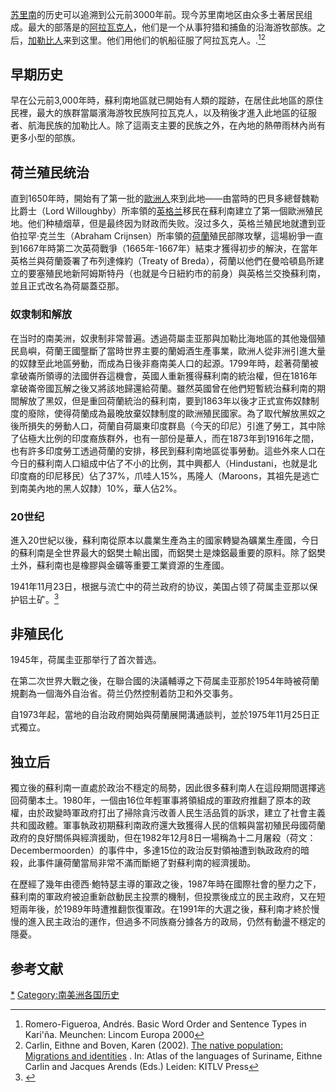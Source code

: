 {{refimprove|time=2015-06-14T03:06:25+00:00}}
[[苏里南|苏里南]]的历史可以追溯到公元前3000年前。现今苏里南地区由众多土著居民组成。最大的部落是的[[阿拉瓦克人|阿拉瓦克人]]，他们是一个从事狩猎和捕鱼的沿海游牧部族。之后，[[加勒比人|加勒比人]]来到这里。他们用他们的帆船征服了阿拉瓦克人。.<ref>Romero-Figueroa, Andrés. Basic Word Order and Sentence Types in Kari'ña. Meunchen: Lincom Europa 2000</ref><ref>Carlin, Eithne and Boven, Karen (2002). [http://www.eithnecarlin.nl/publications/native-population-migrations-and-identities The native population: Migrations and identities] {{Wayback|url=http://www.eithnecarlin.nl/publications/native-population-migrations-and-identities |date=20140318225225 }}. In: Atlas of the languages of Suriname, Eithne Carlin and Jacques Arends (Eds.) Leiden: KITLV Press</ref>

==早期历史==
早在公元前3,000年時，蘇利南地區就已開始有人類的蹤跡，在居住此地區的原住民裡，最大的族群當屬濱海游牧民族阿拉瓦克人，以及稍後才進入此地區的征服者、航海民族的加勒比人。除了這兩支主要的民族之外，在內地的熱帶雨林內尚有更多小型的部族。
==荷兰殖民统治==
直到1650年時，開始有了第一批的[[歐洲人|歐洲人]]來到此地——由當時的巴貝多總督魏勒比爵士（Lord Willoughby）所率領的[[英格兰|英格兰]]移民在蘇利南建立了第一個歐洲殖民地。他们种植烟草，但是最终因为财政而失败。沒过多久，英格兰殖民地就遭到亚伯拉罕·克兰生（Abraham Crijnsen）所率領的[[荷蘭|荷蘭]]殖民部隊攻擊，這場紛爭一直到1667年時第二次英荷戰爭（1665年-1667年）結束才獲得初步的解決，在當年英格兰與荷蘭簽署了布列達條約（Treaty of Breda），荷蘭以他們在曼哈頓島所建立的要塞殖民地新阿姆斯特丹（也就是今日紐約市的前身）與英格兰交換蘇利南，並且正式改名為荷屬蓋亞那。
===奴隶制和解放===
在当时的南美洲，奴隶制非常普遍。透過荷屬圭亚那與加勒比海地區的其他幾個殖民島嶼，荷蘭王國壟斷了當時世界主要的蘭姆酒生產事業，歐洲人從非洲引進大量的奴隸至此地區勞動，而成為日後非裔南美人口的起源。1799年時，趁著荷蘭被拿破崙所領導的法國併吞這機會，英國人重新獲得蘇利南的統治權，但在1816年拿破崙帝國瓦解之後又將該地歸還給荷蘭。雖然英國曾在他們短暫統治蘇利南的期間解放了黑奴，但是重回荷蘭統治的蘇利南，要到1863年以後才正式宣佈奴隸制度的廢除，使得荷蘭成為最晚放棄奴隸制度的歐洲殖民國家。為了取代解放黑奴之後所損失的勞動人口，荷蘭自荷屬東印度群島（今天的印尼）引進了勞工，其中除了佔極大比例的印度裔族群外，也有一部份是華人，而在1873年到1916年之間，也有許多印度勞工透過荷蘭的安排，移民到蘇利南地區從事勞動。這些外來人口在今日的蘇利南人口組成中佔了不小的比例，其中興都人（Hindustani，也就是北印度裔的印尼移民）佔了37%，爪哇人15%，馬隆人（Maroons，其祖先是逃亡到南美內地的黑人奴隸）10%，華人佔2%。
===20世纪===
進入20世紀以後，蘇利南從原本以農業生產為主的國家轉變為礦業生產國，今日的蘇利南是全世界最大的鋁樊土輸出國，而鋁樊土是煉鋁最重要的原料。除了鋁樊土外，蘇利南也是橡膠與金礦等重要工業資源的生產國。

1941年11月23日，根据与流亡中的荷兰政府的协议，美国占领了荷属圭亚那以保护铝土矿。<ref>{{Cite web |url=http://faculty.virginia.edu/setear/students/fdrneutr/Home.html |title=World War II Timeline |access-date=2014-06-19 |archive-url=https://web.archive.org/web/20110605110034/http://faculty.virginia.edu/setear/students/fdrneutr/Home.html |archive-date=2011-06-05 |dead-url=yes }}</ref>

==非殖民化==
1945年，荷属圭亚那举行了首次普选。

在第二次世界大戰之後，在聯合國的決議輔導之下荷属圭亚那於1954年時被荷蘭規劃為一個海外自治省。荷兰仍然控制着防卫和外交事务。

自1973年起，當地的自治政府開始與荷蘭展開溝通談判，並於1975年11月25日正式獨立。
==独立后==
獨立後的蘇利南一直處於政治不穩定的局勢，因此很多蘇利南人在這段期間選擇逃回荷蘭本土。1980年，一個由16位年輕軍事將領組成的軍政府推翻了原本的政權，由於政變時軍政府打出了掃除貪污改善人民生活品質的訴求，建立了社會主義共和國政體。軍事執政初期蘇利南政府還大致獲得人民的信賴與當初殖民母國荷蘭政府的良好關係與經濟援助，但在1982年12月8日一場稱為十二月屠殺（荷文：Decembermoorden）的事件中，多達15位的政治反對領袖遭到執政政府的暗殺，此事件讓荷蘭當局非常不滿而斷絕了對蘇利南的經濟援助。

在歷經了幾年由德西·鮑特瑟主導的軍政之後，1987年時在國際社會的壓力之下，蘇利南的軍政府被迫重新啟動民主投票的機制，但投票後成立的民主政府，又在短短兩年後，於1989年時遭推翻恢復軍政。在1991年的大選之後，蘇利南才終於慢慢的進入民主政治的運作，但過多不同族裔分據各方的政局，仍然有動盪不穩定的隱憂。

== 参考文献 ==
{{Reflist|2}}

{{美洲题目|历史}}

[[Category:苏里南历史|*]]
[[Category:南美洲各国历史|Category:南美洲各国历史]]